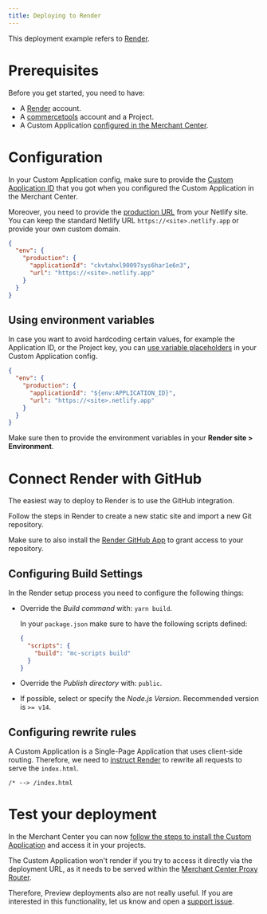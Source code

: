 ```yaml
---
title: Deploying to Render
---
```


This deployment example refers to [Render](https://render.com/).

# Prerequisites

Before you get started, you need to have:

- A [Render](https://app.netlify.com) account.
- A [commercetools](https://docs.commercetools.com/getting-started) account and a Project.
- A Custom Application [configured in the Merchant Center](https://docs.commercetools.com/merchant-center/managing-custom-applications).

# Configuration

In your Custom Application config, make sure to provide the [Custom Application ID](/api-reference/application-config#envproductionapplicationId) that you got when you configured the Custom Application in the Merchant Center.

Moreover, you need to provide the [production URL](/api-reference/application-config#envproductionurl) from your Netlify site. You can keep the standard Netlify URL `https://<site>.netlify.app` or provide your own custom domain.

```json title="custom-application-config.json"
{
  "env": {
    "production": {
      "applicationId": "ckvtahxl90097sys6har1e6n3",
      "url": "https://<site>.netlify.app"
    }
  }
}
```

## Using environment variables

In case you want to avoid hardcoding certain values, for example the Application ID, or the Project key, you can [use variable placeholders](/api-reference/application-config#using-variable-placeholders) in your Custom Application config.

```json title="custom-application-config.json" highlightLines="4"
{
  "env": {
    "production": {
      "applicationId": "${env:APPLICATION_ID}",
      "url": "https://<site>.netlify.app"
    }
  }
}
```

Make sure then to provide the environment variables in your **Render site > Environment**.

# Connect Render with GitHub

The easiest way to deploy to Render is to use the GitHub integration.

Follow the steps in Render to create a new static site and import a new Git repository.

<Info>

Make sure to also install the [Render GitHub App](https://github.com/apps/render) to grant access to your repository.

</Info>

## Configuring Build Settings

In the Render setup process you need to configure the following things:

* Override the *Build command* with: `yarn build`.

  <Info>

  In your `package.json` make sure to have the following scripts defined:

  ```json title="package.json"
  {
    "scripts": {
      "build": "mc-scripts build"
    }
  }
  ```

  </Info>

* Override the *Publish directory* with: `public`.
* If possible, select or specify the *Node.js Version*. Recommended version is `>= v14`.

## Configuring rewrite rules

A Custom Application is a Single-Page Application that uses client-side routing. Therefore, we need to [instruct Render](https://render.com/docs/deploy-create-react-app#using-client-side-routing) to rewrite all requests to serve the `index.html`.

```
/* --> /index.html
```

# Test your deployment

In the Merchant Center you can now [follow the steps to install the Custom Application](https://docs.commercetools.com/merchant-center/managing-custom-applications) and access it in your projects.

<Warning>

The Custom Application won't render if you try to access it directly via the deployment URL, as it needs to be served within the [Merchant Center Proxy Router](/concepts/merchant-center-proxy-router).

Therefore, Preview deployments also are not really useful. If you are interested in this functionality, let us know and open a [support issue](https://github.com/commercetools/merchant-center-application-kit/issues/new/choose).

</Warning>
